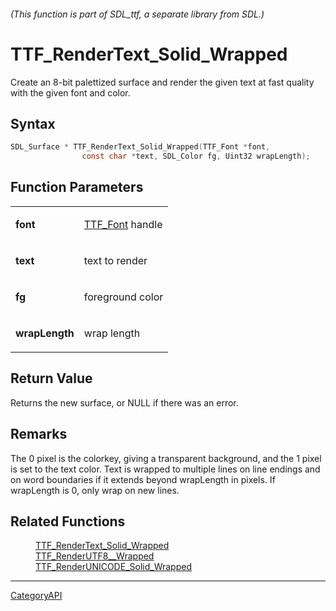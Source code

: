 ====== (This function is part of SDL_ttf, a separate library from SDL.) ======
= TTF_RenderText_Solid_Wrapped =

Create an 8-bit palettized surface and render the given text at fast quality with the given font and color.

== Syntax ==

<syntaxhighlight lang='c'>
SDL_Surface * TTF_RenderText_Solid_Wrapped(TTF_Font *font,
                const char *text, SDL_Color fg, Uint32 wrapLength);
</syntaxhighlight>

== Function Parameters ==

{|
|'''font'''
|[[TTF_Font]] handle
|-
|'''text'''
|text to render
|-
|'''fg'''
|foreground color
|-
|'''wrapLength'''
|wrap length
|}

== Return Value ==

Returns the new surface, or NULL if there was an error.

== Remarks ==

The 0 pixel is the colorkey, giving a transparent background, and the 1
pixel is set to the text color. Text is wrapped to multiple lines on line
endings and on word boundaries if it extends beyond wrapLength in pixels.
If wrapLength is 0, only wrap on new lines.

== Related Functions ==

:[[TTF_RenderText_Solid_Wrapped]]
:[[TTF_RenderUTF8__Wrapped]]
:[[TTF_RenderUNICODE_Solid_Wrapped]]

----
[[CategoryAPI]]


